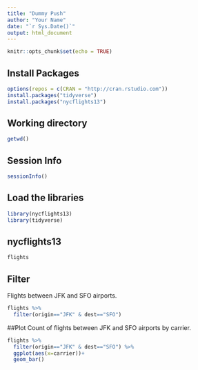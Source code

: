 ---
title: "Dummy Push"
author: "Your Name"
date: "`r Sys.Date()`"
output: html_document
---

```{r setup, include=FALSE}
knitr::opts_chunk$set(echo = TRUE)
```

## Install Packages
```{r}
options(repos = c(CRAN = "http://cran.rstudio.com"))
install.packages("tidyverse")
install.packages("nycflights13")
```

## Working directory
```{r echo=TRUE}
getwd()
```

## Session Info
```{r}
sessionInfo()
```

## Load the libraries
```{r}
library(nycflights13)
library(tidyverse)
```

## nycflights13
```{r}
flights
```

## Filter
Flights between JFK and SFO airports.
```{r echo=TRUE}
flights %>% 
  filter(origin=="JFK" & dest=="SFO")
```

##Plot
Count of flights between JFK and SFO airports by carrier.
```{r}
flights %>% 
  filter(origin=="JFK" & dest=="SFO") %>% 
  ggplot(aes(x=carrier))+
  geom_bar()
```